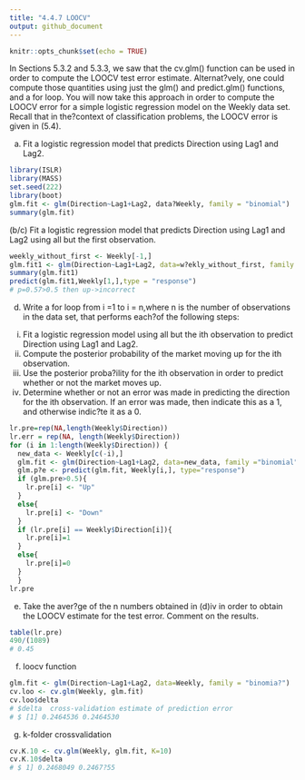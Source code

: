 ```yaml
---
title: "4.4.7 LOOCV"
output: github_document
---
```


```r
knitr::opts_chunk$set(echo = TRUE)
```

In Sections 5.3.2 and 5.3.3, we saw that the cv.glm() function can be used in order to compute the LOOCV test error estimate. Alternat?vely, one could compute those quantities using just the glm() and predict.glm() functions, and a for loop. You will now take this approach in order to compute the LOOCV error for a simple logistic regression model on the Weekly data set. Recall that in the?context of classification problems, the LOOCV error is given in (5.4).

(a) Fit a logistic regression model that predicts Direction using Lag1 and Lag2.
```r
library(ISLR)
library(MASS)
set.seed(222)
library(boot)
glm.fit <- glm(Direction~Lag1+Lag2, data?Weekly, family = "binomial")
summary(glm.fit)
```

(b/c) Fit a logistic regression model that predicts Direction using Lag1 and Lag2 using all but the first observation.
```r
weekly_without_first <- Weekly[-1,]
glm.fit1 <- glm(Direction~Lag1+Lag2, data=w?ekly_without_first, family = "binomial")
summary(glm.fit1)
predict(glm.fit1,Weekly[1,],type = "response")
# p=0.57>0.5 then up->incorrect
```

(d) Write a for loop from i =1 to i = n,where n is the number of observations in the data set, that performs each?of the following steps:
  i. Fit a logistic regression model using all but the ith observation to predict Direction using Lag1 and Lag2.
  ii. Compute the posterior probability of the market moving up for the ith observation.
  iii. Use the posterior proba?ility for the ith observation in order to predict whether or not the market moves up.
  iv. Determine whether or not an error was made in predicting the direction for the ith observation. If an error was made, then indicate this as a 1, and otherwise indic?te it as a 0.
  
```R
lr.pre=rep(NA,length(Weekly$Direction))
lr.err = rep(NA, length(Weekly$Direction))
for (i in 1:length(Weekly$Direction)) {
  new_data <- Weekly[c(-i),]
  glm.fit <- glm(Direction~Lag1+Lag2, data=new_data, family ="binomial")
  glm.p?e <- predict(glm.fit, Weekly[i,], type="response")
  if (glm.pre>0.5){
    lr.pre[i] <- "Up"
  }
  else{
    lr.pre[i] <- "Down"
  }
  if (lr.pre[i] == Weekly$Direction[i]){
    lr.pre[i]=1
  }
  else{
    lr.pre[i]=0
  }
  }
lr.pre

```

(e) Take the aver?ge of the n numbers obtained in (d)iv in order to obtain the LOOCV estimate for the test error. Comment on the results.
```R
table(lr.pre)
490/(1089)
# 0.45
```

(f) loocv function
```R
glm.fit <- glm(Direction~Lag1+Lag2, data=Weekly, family = "binomia?")
cv.loo <- cv.glm(Weekly, glm.fit)
cv.loo$delta 
# $delta  cross-validation estimate of prediction error
# $ [1] 0.2464536 0.2464530
```

(g) k-folder crossvalidation
```R
cv.K.10 <- cv.glm(Weekly, glm.fit, K=10)
cv.K.10$delta  
# $ 1] 0.2468049 0.2467?55
```